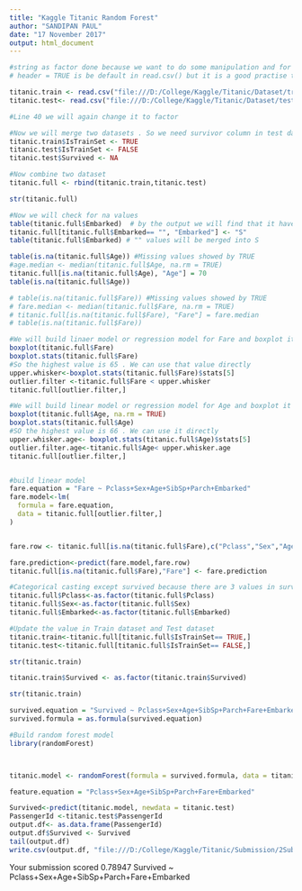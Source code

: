 ---
title: "Kaggle Titanic Random Forest"
author: "SANDIPAN PAUL"
date: "17 November 2017"
output: html_document
---

```{r}
#string as factor done because we want to do some manipulation and for that we don't want group.
# header = TRUE is be default in read.csv() but it is a good practise to write

titanic.train <- read.csv("file:///D:/College/Kaggle/Titanic/Dataset/train.csv", header = TRUE, stringsAsFactors = FALSE)
titanic.test<- read.csv("file:///D:/College/Kaggle/Titanic/Dataset/test.csv", header = TRUE, stringsAsFactors = FALSE)

#Line 40 we will again change it to factor

#Now we will merge two datasets . So we need survivor column in test data and to differentiate which data is from train and test we will addup new column
titanic.train$IsTrainSet <- TRUE
titanic.test$IsTrainSet <- FALSE
titanic.test$Survived <- NA

#Now combine two dataset
titanic.full <- rbind(titanic.train,titanic.test)

str(titanic.full) 

#Now we will check for na values
table(titanic.full$Embarked)  # by the output we will find that it have blank space - "" , so we will replace S
titanic.full[titanic.full$Embarked== "", "Embarked"] <- "S"
table(titanic.full$Embarked) # "" values will be merged into S

table(is.na(titanic.full$Age)) #Missing values showed by TRUE
#age.median <- median(titanic.full$Age, na.rm = TRUE)
titanic.full[is.na(titanic.full$Age), "Age"] = 70
table(is.na(titanic.full$Age))

# table(is.na(titanic.full$Fare)) #Missing values showed by TRUE
# fare.median <- median(titanic.full$Fare, na.rm = TRUE)
# titanic.full[is.na(titanic.full$Fare), "Fare"] = fare.median
# table(is.na(titanic.full$Fare))

#We will build linaer model or regression model for Fare and boxplot it and remove the outlier
boxplot(titanic.full$Fare)
boxplot.stats(titanic.full$Fare)
#So the highest value is 65 . We can use that value directly
upper.whisker<-boxplot.stats(titanic.full$Fare)$stats[5]
outlier.filter <-titanic.full$Fare < upper.whisker
titanic.full[outlier.filter,]

#We will build linear model or regression model for Age and boxplot it and remove the outlier
boxplot(titanic.full$Age, na.rm = TRUE)
boxplot.stats(titanic.full$Age)
#SO the highest value is 66 . We can use it directly
upper.whisker.age<- boxplot.stats(titanic.full$Age)$stats[5]
outlier.filter.age<-titanic.full$Age< upper.whisker.age
titanic.full[outlier.filter,]


#build linear model
fare.equation = "Fare ~ Pclass+Sex+Age+SibSp+Parch+Embarked"
fare.model<-lm(
  formula = fare.equation,
  data = titanic.full[outlier.filter,]
)


fare.row <- titanic.full[is.na(titanic.full$Fare),c("Pclass","Sex","Age","SibSp","Parch","Embarked")]

fare.prediction<-predict(fare.model,fare.row)
titanic.full[is.na(titanic.full$Fare),"Fare"] <- fare.prediction

#Categorical casting except survived because there are 3 values in survived 0,1,NA so if we loose NA we will loose many data and only train data have NA values and test data dont have Survived column
titanic.full$Pclass<-as.factor(titanic.full$Pclass)
titanic.full$Sex<-as.factor(titanic.full$Sex)
titanic.full$Embarked<-as.factor(titanic.full$Embarked)

#Update the value in Train dataset and Test dataset
titanic.train<-titanic.full[titanic.full$IsTrainSet== TRUE,]
titanic.test<-titanic.full[titanic.full$IsTrainSet== FALSE,]

str(titanic.train)

titanic.train$Survived <- as.factor(titanic.train$Survived)

str(titanic.train)

survived.equation = "Survived ~ Pclass+Sex+Age+SibSp+Parch+Fare+Embarked"
survived.formula = as.formula(survived.equation)

#Build random forest model
library(randomForest)



titanic.model <- randomForest(formula = survived.formula, data = titanic.train, ntree =500 , mtry = 3, nodesize = 0.01*nrow(titanic.test))

feature.equation = "Pclass+Sex+Age+SibSp+Parch+Fare+Embarked"

Survived<-predict(titanic.model, newdata = titanic.test)
PassengerId <-titanic.test$PassengerId
output.df<- as.data.frame(PassengerId)
output.df$Survived <- Survived
tail(output.df)
write.csv(output.df, "file:///D:/College/Kaggle/Titanic/Submission/2Submission3RandomForest.csv", row.names = FALSE)
```


Your submission scored 0.78947 Survived ~ Pclass+Sex+Age+SibSp+Parch+Fare+Embarked
